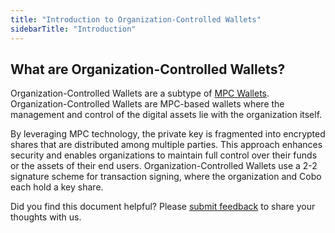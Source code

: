 ```yaml
---
title: "Introduction to Organization-Controlled Wallets"
sidebarTitle: "Introduction"
---
```


## What are Organization-Controlled Wallets?

Organization-Controlled Wallets are a subtype of [MPC Wallets](/en/portal/mpc-wallets/introduction). Organization-Controlled Wallets are MPC-based wallets where the management and control of the digital assets lie with the organization itself.

By leveraging MPC technology, the private key is fragmented into encrypted shares that are distributed among multiple parties. This approach enhances security and enables organizations to maintain full control over their funds or the assets of their end users. Organization-Controlled Wallets use a 2-2 signature scheme for transaction signing, where the organization and Cobo each hold a key share.







<Tip>Did you find this document helpful? Please [submit feedback](https://forms.zohopublic.com/cobo/form/DocumentFeedbackForm/formperma/QvLOhxJv1_JMsJ-1dleZ8Itb_7rzN-LtgvsDdxosoVI) to share your thoughts with us.</Tip>